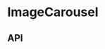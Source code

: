 
<Meta
  title="Components/ImageCarousel"
  component={ImageCarousel}
  decorators={[withKnobs]}
/>

# ImageCarousel

<Preview>
  <Story name="Base component">
    <ImageCarousel
      slides={[
        {
          caption: text(
            'firstSlide.caption',
            'Image One Lorem ipsum dolor sit amet, consectetur adipiscing elit. Vestibulum facilisis ligula elementum.',
          ),
          image: {
            altText: text(
              'firstSlide.image.altText',
              'Image of Parsley Seed Facial Cleanser',
            ),
            small: text(
              'firstSlide.image.small',
              './assets/images/ImageCarousel/image-one-small.jpg',
            ),
            medium: text(
              'firstSlide.image.medium',
              './assets/images/ImageCarousel/image-one-medium.jpg',
            ),
            large: text(
              'firstSlide.image.large',
              './assets/images/ImageCarousel/image-one-large.jpg',
            ),
          },
        },
        ...ImageCarouselFixture.slides,
      ]}
    />
  </Story>
</Preview>

## API

<Props of={ImageCarousel} />
